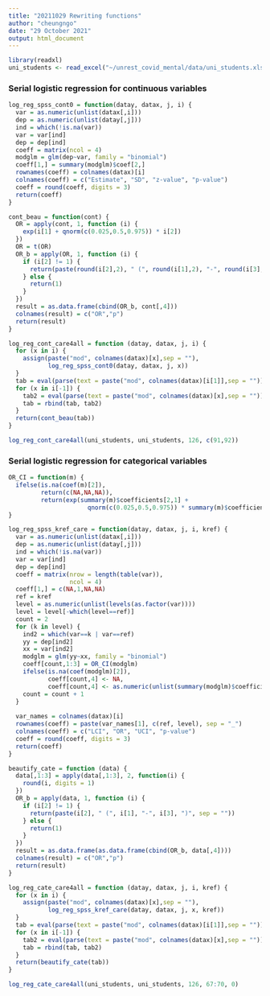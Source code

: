 ```yaml
---
title: "20211029 Rewriting functions"
author: "cheungngo"
date: "29 October 2021"
output: html_document
---
```


```r
library(readxl)
uni_students <- read_excel("~/unrest_covid_mental/data/uni_students.xlsx")
```


### Serial logistic regression for continuous variables

```r
log_reg_spss_cont0 = function(datay, datax, j, i) {
  var = as.numeric(unlist(datax[,i]))
  dep = as.numeric(unlist(datay[,j]))
  ind = which(!is.na(var))
  var = var[ind]
  dep = dep[ind]
  coeff = matrix(ncol = 4)
  modglm = glm(dep~var, family = "binomial")
  coeff[1,] = summary(modglm)$coef[2,]
  rownames(coeff) = colnames(datax)[i]
  colnames(coeff) = c("Estimate", "SD", "z-value", "p-value")
  coeff = round(coeff, digits = 3)
  return(coeff)
}

cont_beau = function(cont) {
  OR = apply(cont, 1, function (i) {
    exp(i[1] + qnorm(c(0.025,0.5,0.975)) * i[2])
  })
  OR = t(OR)
  OR_b = apply(OR, 1, function (i) {
    if (i[2] != 1) {
      return(paste(round(i[2],2), " (", round(i[1],2), "-", round(i[3],2), ")", sep = ""))
    } else {
      return(1)
    }
  })
  result = as.data.frame(cbind(OR_b, cont[,4]))
  colnames(result) = c("OR","p")
  return(result)
}

log_reg_cont_care4all = function (datay, datax, j, i) {
  for (x in i) {
    assign(paste("mod", colnames(datax)[x],sep = ""),
           log_reg_spss_cont0(datay, datax, j, x))
  }
  tab = eval(parse(text = paste("mod", colnames(datax)[i[1]],sep = "")))
  for (x in i[-1]) {
    tab2 = eval(parse(text = paste("mod", colnames(datax)[x],sep = "")))
    tab = rbind(tab, tab2)
  }
  return(cont_beau(tab))
}
```

```r
log_reg_cont_care4all(uni_students, uni_students, 126, c(91,92))
```


### Serial logistic regression for categorical variables

```r
OR_CI = function(m) {
  ifelse(is.na(coef(m)[2]),
         return(c(NA,NA,NA)),
         return(exp(summary(m)$coefficients[2,1] +
                      qnorm(c(0.025,0.5,0.975)) * summary(m)$coefficients[2,2])))
}

log_reg_spss_kref_care = function(datay, datax, j, i, kref) {
  var = as.numeric(unlist(datax[,i]))
  dep = as.numeric(unlist(datay[,j]))
  ind = which(!is.na(var))
  var = var[ind]
  dep = dep[ind]
  coeff = matrix(nrow = length(table(var)),
                 ncol = 4)
  coeff[1,] = c(NA,1,NA,NA)
  ref = kref
  level = as.numeric(unlist(levels(as.factor(var))))
  level = level[-which(level==ref)]
  count = 2
  for (k in level) {
    ind2 = which(var==k | var==ref)
    yy = dep[ind2]
    xx = var[ind2]
    modglm = glm(yy~xx, family = "binomial")
    coeff[count,1:3] = OR_CI(modglm)
    ifelse(is.na(coef(modglm)[2]),
           coeff[count,4] <- NA,
           coeff[count,4] <- as.numeric(unlist(summary(modglm)$coefficients[2,4])))
    count = count + 1
  }
  
  var_names = colnames(datax)[i]
  rownames(coeff) = paste(var_names[1], c(ref, level), sep = "_")
  colnames(coeff) = c("LCI", "OR", "UCI", "p-value")
  coeff = round(coeff, digits = 3)
  return(coeff)
}

beautify_cate = function (data) {
  data[,1:3] = apply(data[,1:3], 2, function(i) {
    round(i, digits = 1)
  })
  OR_b = apply(data, 1, function (i) {
    if (i[2] != 1) {
      return(paste(i[2], " (", i[1], "-", i[3], ")", sep = ""))
    } else {
      return(1)
    }
  })
  result = as.data.frame(as.data.frame(cbind(OR_b, data[,4])))
  colnames(result) = c("OR","p")
  return(result)
}

log_reg_cate_care4all = function (datay, datax, j, i, kref) {
  for (x in i) {
    assign(paste("mod", colnames(datax)[x],sep = ""),
           log_reg_spss_kref_care(datay, datax, j, x, kref))
  }
  tab = eval(parse(text = paste("mod", colnames(datax)[i[1]],sep = "")))
  for (x in i[-1]) {
    tab2 = eval(parse(text = paste("mod", colnames(datax)[x],sep = "")))
    tab = rbind(tab, tab2)
  }
  return(beautify_cate(tab))
}
```

```r
log_reg_cate_care4all(uni_students, uni_students, 126, 67:70, 0)
```

